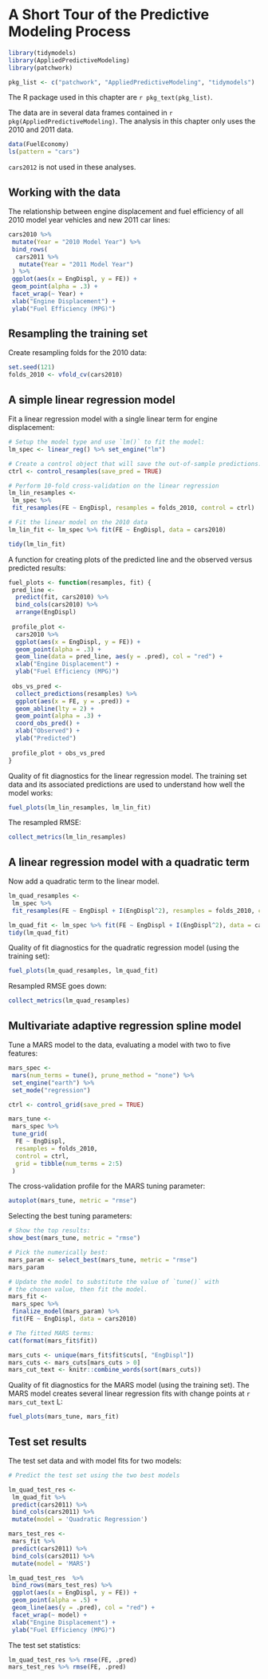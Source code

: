 # A Short Tour of the Predictive Modeling Process

```r
library(tidymodels)
library(AppliedPredictiveModeling)
library(patchwork)

pkg_list <- c("patchwork", "AppliedPredictiveModeling", "tidymodels")
```

The R package used in this chapter are `r pkg_text(pkg_list)`.

The data are in several data frames contained in `r pkg(AppliedPredictiveModeling)`. The analysis in this chapter only uses the 2010 and 2011 data. 

```r
data(FuelEconomy)
ls(pattern = "cars")
```

`cars2012` is not used in these analyses. 


## Working with the data

The relationship between engine displacement and fuel efficiency of all 2010 model year vehicles and new 2011 car lines: 

```r
cars2010 %>% 
 mutate(Year = "2010 Model Year") %>% 
 bind_rows(
  cars2011 %>% 
   mutate(Year = "2011 Model Year")
 ) %>% 
 ggplot(aes(x = EngDispl, y = FE)) + 
 geom_point(alpha = .3) + 
 facet_wrap(~ Year) + 
 xlab("Engine Displacement") + 
 ylab("Fuel Efficiency (MPG)")
```

## Resampling the training set


Create resampling folds for the 2010 data: 

```r
set.seed(121)
folds_2010 <- vfold_cv(cars2010)
```

## A simple linear regression model

Fit a linear regression model with a single linear term for engine displacement:

```r
# Setup the model type and use `lm()` to fit the model: 
lm_spec <- linear_reg() %>% set_engine("lm")

# Create a control object that will save the out-of-sample predictions. 
ctrl <- control_resamples(save_pred = TRUE)

# Perform 10-fold cross-validation on the linear regression
lm_lin_resamples <- 
 lm_spec %>% 
 fit_resamples(FE ~ EngDispl, resamples = folds_2010, control = ctrl)

# Fit the linear model on the 2010 data
lm_lin_fit <- lm_spec %>% fit(FE ~ EngDispl, data = cars2010)

tidy(lm_lin_fit)
```

A function for creating plots of the predicted line and the observed versus predicted results: 

```r
fuel_plots <- function(resamples, fit) {
 pred_line <- 
  predict(fit, cars2010) %>% 
  bind_cols(cars2010) %>% 
  arrange(EngDispl)
 
 profile_plot <- 
  cars2010 %>% 
  ggplot(aes(x = EngDispl, y = FE)) + 
  geom_point(alpha = .3) + 
  geom_line(data = pred_line, aes(y = .pred), col = "red") +
  xlab("Engine Displacement") + 
  ylab("Fuel Efficiency (MPG)")
 
 obs_vs_pred <- 
  collect_predictions(resamples) %>% 
  ggplot(aes(x = FE, y = .pred)) + 
  geom_abline(lty = 2) + 
  geom_point(alpha = .3) + 
  coord_obs_pred() + 
  xlab("Observed") + 
  ylab("Predicted")
 
 profile_plot + obs_vs_pred
}
```

 Quality of fit diagnostics for the linear regression model. The training set data and its associated predictions are used to understand how well the model works: 
 
```r
fuel_plots(lm_lin_resamples, lm_lin_fit)
```

The resampled RMSE: 

```r
collect_metrics(lm_lin_resamples)
```

## A linear regression model with a quadratic term

Now add a quadratic term to the linear model. 

```r
lm_quad_resamples <- 
 lm_spec %>% 
 fit_resamples(FE ~ EngDispl + I(EngDispl^2), resamples = folds_2010, control = ctrl)

lm_quad_fit <- lm_spec %>% fit(FE ~ EngDispl + I(EngDispl^2), data = cars2010)
tidy(lm_quad_fit)
```

Quality of fit diagnostics for the quadratic regression model (using the training set):

```r
fuel_plots(lm_quad_resamples, lm_quad_fit)
```

Resampled RMSE goes down: 

```r
collect_metrics(lm_quad_resamples)
```

## Multivariate adaptive regression spline model

Tune a MARS model to the data, evaluating a model with two to five features: 

```r
mars_spec <- 
 mars(num_terms = tune(), prune_method = "none") %>% 
 set_engine("earth") %>% 
 set_mode("regression")

ctrl <- control_grid(save_pred = TRUE)

mars_tune <-
 mars_spec %>%
 tune_grid(
  FE ~ EngDispl,
  resamples = folds_2010,
  control = ctrl,
  grid = tibble(num_terms = 2:5)
 )
```

The cross-validation profile for the MARS tuning parameter:

```r
autoplot(mars_tune, metric = "rmse")
```

Selecting the best tuning parameters: 

```r
# Show the top results:
show_best(mars_tune, metric = "rmse")

# Pick the numerically best:
mars_param <- select_best(mars_tune, metric = "rmse")
mars_param

# Update the model to substitute the value of `tune()` with
# the chosen value, then fit the model. 
mars_fit <- 
 mars_spec %>% 
 finalize_model(mars_param) %>% 
 fit(FE ~ EngDispl, data = cars2010)

# The fitted MARS terms:
cat(format(mars_fit$fit))
```

```r
mars_cuts <- unique(mars_fit$fit$cuts[, "EngDispl"])
mars_cuts <- mars_cuts[mars_cuts > 0]
mars_cut_text <- knitr::combine_words(sort(mars_cuts))
```


Quality of fit diagnostics for the MARS model (using the training set). The MARS model creates several linear regression fits with change points at `r mars_cut_text` L:


```r
fuel_plots(mars_tune, mars_fit)
```

## Test set results

The test set data and with model fits for two models: 

```r
# Predict the test set using the two best models

lm_quad_test_res <- 
 lm_quad_fit %>% 
 predict(cars2011) %>% 
 bind_cols(cars2011) %>% 
 mutate(model = 'Quadratic Regression')

mars_test_res <- 
 mars_fit %>% 
 predict(cars2011) %>% 
 bind_cols(cars2011) %>% 
 mutate(model = 'MARS') 

lm_quad_test_res  %>% 
 bind_rows(mars_test_res) %>% 
 ggplot(aes(x = EngDispl, y = FE)) + 
 geom_point(alpha = .5) + 
 geom_line(aes(y = .pred), col = "red") +
 facet_wrap(~ model) +
 xlab("Engine Displacement") + 
 ylab("Fuel Efficiency (MPG)")
```
The test set statistics:

```r
lm_quad_test_res %>% rmse(FE, .pred)
mars_test_res %>% rmse(FE, .pred)
```

